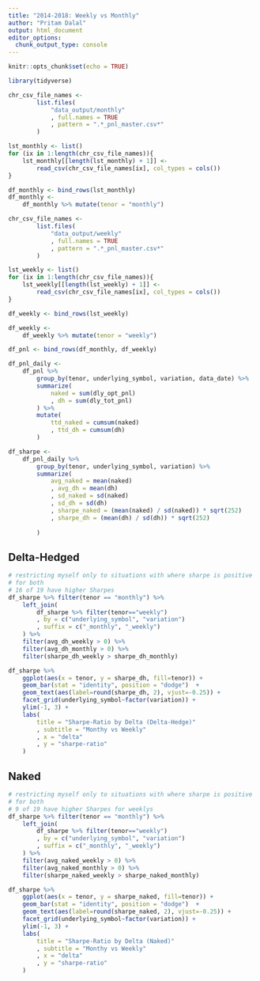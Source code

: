 ```yaml
---
title: "2014-2018: Weekly vs Monthly"
author: "Pritam Dalal"
output: html_document
editor_options: 
  chunk_output_type: console
---
```


```r
knitr::opts_chunk$set(echo = TRUE)
```

```r
library(tidyverse)
```

```r
chr_csv_file_names <-
        list.files(
            "data_output/monthly"
            , full.names = TRUE
            , pattern = ".*_pnl_master.csv*"
        )

lst_monthly <- list()
for (ix in 1:length(chr_csv_file_names)){
    lst_monthly[[length(lst_monthly) + 1]] <- 
        read_csv(chr_csv_file_names[ix], col_types = cols())
}

df_monthly <- bind_rows(lst_monthly)
df_monthly <-
    df_monthly %>% mutate(tenor = "monthly")
```



```r
chr_csv_file_names <-
        list.files(
            "data_output/weekly"
            , full.names = TRUE
            , pattern = ".*_pnl_master.csv*"
        )

lst_weekly <- list()
for (ix in 1:length(chr_csv_file_names)){
    lst_weekly[[length(lst_weekly) + 1]] <- 
        read_csv(chr_csv_file_names[ix], col_types = cols())
}

df_weekly <- bind_rows(lst_weekly)

df_weekly <- 
    df_weekly %>% mutate(tenor = "weekly")
```




```r
df_pnl <- bind_rows(df_monthly, df_weekly)
```




```r
df_pnl_daily <- 
    df_pnl %>% 
        group_by(tenor, underlying_symbol, variation, data_date) %>% 
        summarize(
            naked = sum(dly_opt_pnl)
            , dh = sum(dly_tot_pnl)
        ) %>% 
        mutate(
            ttd_naked = cumsum(naked)
            , ttd_dh = cumsum(dh)
        )
```


```r
df_sharpe <- 
    df_pnl_daily %>% 
        group_by(tenor, underlying_symbol, variation) %>% 
        summarize(
            avg_naked = mean(naked)
            , avg_dh = mean(dh)
            , sd_naked = sd(naked)
            , sd_dh = sd(dh)
            , sharpe_naked = (mean(naked) / sd(naked)) * sqrt(252)
            , sharpe_dh = (mean(dh) / sd(dh)) * sqrt(252)
            
        )
```




## Delta-Hedged


```r
# restricting myself only to situations with where sharpe is positive
# for both
# 16 of 19 have higher Sharpes
df_sharpe %>% filter(tenor == "monthly") %>% 
    left_join(
        df_sharpe %>% filter(tenor=="weekly")
        , by = c("underlying_symbol", "variation")
        , suffix = c("_monthly", "_weekly")
    ) %>% 
    filter(avg_dh_weekly > 0) %>% 
    filter(avg_dh_monthly > 0) %>% 
    filter(sharpe_dh_weekly > sharpe_dh_monthly)

```



```r
df_sharpe %>% 
    ggplot(aes(x = tenor, y = sharpe_dh, fill=tenor)) +
    geom_bar(stat = "identity", position = "dodge")  +
    geom_text(aes(label=round(sharpe_dh, 2), vjust=-0.25)) + 
    facet_grid(underlying_symbol~factor(variation)) +
    ylim(-1, 3) +
    labs(
        title = "Sharpe-Ratio by Delta (Delta-Hedge)"
        , subtitle = "Monthy vs Weekly"
        , x = "delta"
        , y = "sharpe-ratio"
    )
```


## Naked
```r
# restricting myself only to situations with where sharpe is positive
# for both
# 9 of 19 have higher Sharpes for weeklys
df_sharpe %>% filter(tenor == "monthly") %>% 
    left_join(
        df_sharpe %>% filter(tenor=="weekly")
        , by = c("underlying_symbol", "variation")
        , suffix = c("_monthly", "_weekly")
    ) %>% 
    filter(avg_naked_weekly > 0) %>% 
    filter(avg_naked_monthly > 0) %>% 
    filter(sharpe_naked_weekly > sharpe_naked_monthly)

```


```r
df_sharpe %>% 
    ggplot(aes(x = tenor, y = sharpe_naked, fill=tenor)) +
    geom_bar(stat = "identity", position = "dodge")  +
    geom_text(aes(label=round(sharpe_naked, 2), vjust=-0.25)) + 
    facet_grid(underlying_symbol~factor(variation)) +
    ylim(-1, 3) +
    labs(
        title = "Sharpe-Ratio by Delta (Naked)"
        , subtitle = "Monthy vs Weekly"
        , x = "delta"
        , y = "sharpe-ratio"
    )
```






















